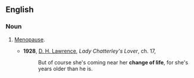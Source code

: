 ==English==

===Noun===
{{en-noun|sg=[[change]] [[of]] [[life]]|-}}

# {{idiom}} [[Menopause]].
#*'''1928''', [[w:D._H._Lawrence|D. H. Lawrence]], ''Lady Chatterley's Lover'', ch. 17,
#*:But of course she's coming near her '''change of life''', for she's years older than he is.